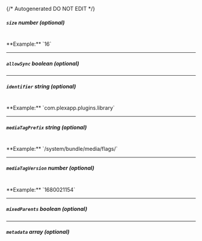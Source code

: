 {/* Autogenerated DO NOT EDIT  */}
##### `size` _number (optional)_
<br/>
**Example:** `16`

---
##### `allowSync` _boolean (optional)_

---
##### `identifier` _string (optional)_
<br/>
**Example:** `com.plexapp.plugins.library`

---
##### `mediaTagPrefix` _string (optional)_
<br/>
**Example:** `/system/bundle/media/flags/`

---
##### `mediaTagVersion` _number (optional)_
<br/>
**Example:** `1680021154`

---
##### `mixedParents` _boolean (optional)_

---
##### `metadata` _array (optional)_



